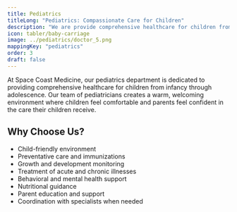 ```yaml
---
title: Pediatrics
titleLong: "Pediatrics: Compassionate Care for Children"
description: "We are provide comprehensive healthcare for children from infancy through adolescence."
icon: tabler/baby-carriage
image: ../pediatrics/doctor_5.png
mappingKey: "pediatrics"
order: 3
draft: false
---
```


At Space Coast Medicine, our pediatrics department is dedicated to providing comprehensive healthcare for children from infancy through adolescence. Our team of pediatricians creates a warm, welcoming environment where children feel comfortable and parents feel confident in the care their children receive.

## Why Choose Us?

- Child-friendly environment
- Preventative care and immunizations
- Growth and development monitoring
- Treatment of acute and chronic illnesses
- Behavioral and mental health support
- Nutritional guidance
- Parent education and support
- Coordination with specialists when needed
